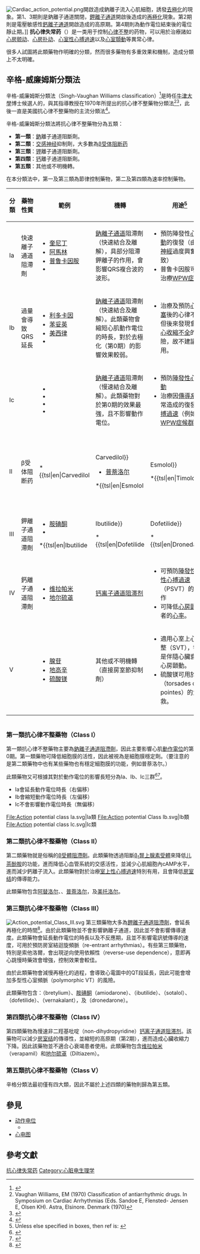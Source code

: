 {{noteTA
|T=zh-hant:抗心律不整藥; zh-hans:抗心律失常药;
|1=zh-hant:抗心律不整藥; zh-hans:抗心律失常药;
|G1=Medicine
}}

[[File:Cardiac_action_potential.png|thumb]]開啟造成鈉離子流入心肌細胞，誘發[[去極化|去極化]]的現象。第1、3期則是鈉離子通道關閉，[[鉀離子通道|鉀離子通道]]開啟後造成的[[再極化|再極化]]現象。第2期則是電壓敏感性[[鈣離子通道|鈣離子通道]]開啟造成的高原期。第4期則為動作電位結束後的電位靜止期。]]
'''抗心律失常药'''（{{lang-en|Antiarrhythmic agents}}）是一类用于控制[[心律不整|心律不整]]的药物，可以用於治療諸如[[心房颤动|心房颤动]]、[[心房扑动|心房扑动]]、[[心室性心搏過速|心室性心搏過速]]以及[[心室顫動|心室顫動]]等異常心律。

很多人試圖將此類藥物作明確的分類，然而很多藥物有多重效果和機制，造成分類上不太明確。

==辛格-威廉姆斯分類法==
辛格-威廉姆斯分類法（Singh-Vaughan Williams classification）<ref>{{cite book |last1=Rang |first1=Humphrey P. |last2=Ritter |first2=James M. |last3=Flower |first3=Rod J. |last4=Henderson |first4=Graeme |title=Rang and Dale's pharmacology |url=https://archive.org/details/rangdalespharmac0000rang |date=2012 |publisher=Elsevier |isbn=9780702034718 |page=[https://archive.org/details/rangdalespharmac0000rang/page/255 255] |edition=7th}}</ref>是時任[[牛津大學|牛津大學]]博士候選人的{{link-en|布拉馬·N·辛格|Bramah N. Singh}}，與其指導教授{{tsl|en|Miles Vaughan Williams|邁爾斯·沃恩·威廉姆斯}}在1970年所提出的抗心律不整藥物分類法<ref name="VW70">Vaughan Williams, EM (1970) Classification of antiarrhythmic drugs. In Symposium on Cardiac Arrhythmias (Eds. Sandoe E, Flensted- Jensen E, Olsen KH). Astra, Elsinore. Denmark (1970)</ref><ref>{{cite journal | vauthors = Kloner RA | year = 2009 | title = A Salute to Our Founding Editor-in-Chief Bramah N. Singh, MD, DPhil, DSc, FRCP | url = | journal = Journal of cardiovascular pharmacology and therapeutics | volume = 14 | issue = 3| pages = 154–156 | doi=10.1177/1074248409343182}}</ref>，此後一直是美國抗心律不整藥物的主流分類法<ref>{{cite journal|title=A Salute to Our Founding Editor-in-Chief Bramah N. Singh, MD, DPhil, DSc, FRCP|journal=Journal of Cardiovascular Pharmacology and Therapeutics|issue=3|doi=10.1177/1074248409343182|year=2009|volume=14|pages=154–56|pmid=19721129|vauthors=Kloner RA|s2cid=44733401}}</ref>。

辛格-威廉姆斯分類法將抗心律不整藥物分為五類：
* '''第一類'''：[[鈉|鈉]]離子通道阻斷劑。
* '''第二類'''：[[交感神经|交感神经]]抑制劑，大多數為[[β受体阻断药|β受体阻断药]]
* '''第三類'''：[[钾|钾]]離子通道阻斷劑。
* '''第四類'''：[[钙|钙]]離子通道阻斷劑。
* '''第五類'''：其他或不明機轉。
在本分類法中，第一及第三類為節律控制藥物，第二及第四類為速率控制藥物。
{| class="wikitable"
|-
!分類
!藥物性質
!範例
!機轉
!用途<ref name="Rangunless">Unless else specified in boxes, then ref is: {{cite book |author=Rang, H. P. |title=Pharmacology |url=https://archive.org/details/isbn_9788181479174 |publisher=Churchill Livingstone |location=Edinburgh |year=2003 |pages= |isbn=0-443-07145-4 |oclc= |doi=}}{{page needed|date=January 2016}}</ref>
!注意事項
|-
!Ia
|快速離子通道阻滯劑
|
*[[奎尼丁|奎尼丁]]
*[[阿马林|阿馬林]]
*[[普鲁卡因胺|普鲁卡因胺]]
*{{tsl|en|Disopyramide|Disopyramide}}
| [[鈉離子通道|鈉離子通道]]阻滯劑（快速結合及離解），具部分阻滯鉀離子的作用，會影響QRS複合波的波形。
|
*預防陣發性[[心房顫動|心房顫動]]的復發（由[[迷走神經|迷走神經]]過度興奮所致）
*普鲁卡因胺可用於治療[[WPW症候群|WPW症候群]]
|
* 延長QT間期
* [[心律不整|心律不整]]
|-
!Ib
|過量會導致QRS延長
|
*[[利多卡因|利多卡因]]
*[[苯妥英|苯妥英]]
*[[美西律|美西律]]
*{{tsl|en|Tocainide|Tocainide}}
| [[鈉離子通道|鈉離子通道]]阻滯劑（快速結合及離解）。此類藥物會縮短心肌動作電位的時長，對於去極化（第0期）的影響效果較弱。
|
*治療及預防[[心肌梗塞|心肌梗塞]]後的心律不整，但後來發現會提升[[心收縮不全|心收縮不全]]的風險，故不建議使用。
|
* {{tsl|en|Ventricular tachycardia|心室頻脈}}
* 可能提升[[心收縮不全|心收縮不全]]的風險
|-
!Ic
|
|
*{{tsl|en|Encainide|Encainide}}
*{{tsl|en|Flecainide|Flecainide}}
*{{tsl|en|Propafenone|Propafenone}}
*{{tsl|en|Moricizine|Moricizine}}
|[[鈉離子通道|鈉離子通道]]阻滯劑（慢速結合及離解）。此類藥物對於第0期的效果最強，且不影響動作電位。
|
*預防[[心房顫動|陣發性心房顫動]]
*治療因[[心臟電傳導系統|傳導系統]]異常造成的復發性[[心跳过速|心搏過速]]（例如[[WPW症候群|WPW症候群]]）
|
* 心肌梗塞後勿立即使用
|-
!II
|β受体阻断药
|
*{{tsl|en|Carvedilol||Carvedilol}}
*[[普萘洛尔|普萘洛尔]]
*{{tsl|en|Esmolol||Esmolol}}
*{{tsl|en|Timolol||Timolol}}
*[[美托洛尔|美托洛尔]]
*[[阿替洛尔|阿替洛尔]]
*[[毕索洛尔|毕索洛尔]]
*{{tsl|en|Nebivolol||Nebivolol}}
|
* [[β受体阻断药|β受体阻断药]]
* [[普萘洛尔|普萘洛尔]]有部分[[鈉離子通道|鈉離子通道]]阻滯劑效果
|
*降低[[心肌梗死|心肌梗塞]]致死率
*預防復發性[[心跳过速|心搏過速]]
|
|-
!III
|鉀離子通道阻滯劑
|
*[[胺碘酮|胺碘酮]]
*{{tsl|en|Sotalol|索他洛爾|}}
*{{tsl|en|Ibutilide||Ibutilide}}
*{{tsl|en|Dofetilide||Dofetilide}}
*{{tsl|en|Dronedarone||Dronedarone}}
*{{tsl|en|E-4031||E-4031}}
|
* [[鉀離子通道阻滯劑|鉀離子通道阻滯劑]]
* {{tsl|en|Sotalol|索他洛爾|}}亦有[[beta_blocker|β受体阻断]]功能<ref name="pmid11350865">{{cite journal |vauthors=Kulmatycki KM, Abouchehade K, Sattari S, Jamali F |title=Drug-disease interactions: reduced beta-adrenergic and potassium channel antagonist activities of sotalol in the presence of acute and chronic inflammatory conditions in the rat |url=https://archive.org/details/sim_british-journal-of-pharmacology_2001-05_133_2/page/286 |journal=Br. J. Pharmacol. |volume=133 |issue=2 |pages=286–94 |date=May 2001 |pmid=11350865 |pmc=1572777 |doi=10.1038/sj.bjp.0704067 }}</ref>
* [[胺碘酮|胺碘酮]]主要為第三類抗心律不整藥物功能，但也有第一、第二、第四類藥物的活性<ref>{{cite book|last1=Waller|first1=Derek G.|last2=Sampson|first2=Tony|title=Medical Pharmacology and Therapeutics E-Book|date=2013|publisher=Elsevier Health Sciences|isbn=9780702055034|page=144|url=https://books.google.com/books?id=UYZRAAAAQBAJ&pg=PA144|language=en|access-date=2021-05-21|archive-date=2021-06-08|archive-url=https://web.archive.org/web/20210608012626/https://books.google.com/books?id=UYZRAAAAQBAJ&pg=PA144|dead-url=no}}</ref>。
|
*可用於治療[[WPW症候群|WPW症候群]]
*{{tsl|en|Sotalol|索他洛爾|}}可用於治療[[心室性心搏過速|心室性心搏過速]]（VT）以及[[心房顫動|心房顫動]]（Af）。
*{{tsl|en|Ibutilide||Ibutilide}}可用於治療[[心房顫動|心房顫動]]及[[心房撲動|心房撲動]]<ref name=":0">{{Cite journal|title=2020 ESC Guidelines for the diagnosis and management of atrial fibrillation developed in collaboration with the European Association for Cardio-Thoracic Surgery (EACTS)|url=https://academic.oup.com/eurheartj/article/42/5/373/5899003|last=Hindricks|first=Gerhard|last2=Potpara|first2=Tatjana|date=2021-02-01|journal=European Heart Journal|issue=5|doi=10.1093/eurheartj/ehaa612|volume=42|pages=373–498|language=en|issn=0195-668X|last3=Dagres|first3=Nikolaos|last4=Arbelo|first4=Elena|last5=Bax|first5=Jeroen J|last6=Blomström-Lundqvist|first6=Carina|last7=Boriani|first7=Giuseppe|last8=Castella|first8=Manuel|last9=Dan|first9=Gheorghe-Andrei|access-date=2021-05-21|archive-date=2021-10-03|archive-url=https://web.archive.org/web/20211003044514/https://academic.oup.com/eurheartj/article/42/5/373/5899003|dead-url=no}}</ref>。
*[[胺碘酮|胺碘酮]]可用於治療血循系統穩定的[[心室性心搏過速|心室性心搏過速]]<ref>{{Cite web|title = protocol for management of haemodynamically stable ventricular tachycardia - General Practice Notebook|url = http://www.gpnotebook.co.uk/simplepage.cfm?ID=-1590362085&linkID=35229&cook=yes|website = www.gpnotebook.co.uk|access-date = 2016-02-09|archive-date = 2019-06-12|archive-url = https://web.archive.org/web/20190612231500/http://www.gpnotebook.co.uk/simplepage.cfm?ID=-1590362085&linkID=35229&cook=yes|dead-url = no}}</ref>以及陣發性[[心房顫動|心房顫動]]<ref name=":0" />。
|
|-
!IV
|鈣離子通道阻滯劑
|
*[[维拉帕米|维拉帕米]]
*[[地尔硫䓬|地尔硫䓬]]
|[[钙离子通道阻滞剂|钙离子通道阻滞剂]]
|
*可預防[[陣發性室上性心搏過速|陣發性室上性心搏過速]]（PSVT）的再發作
*可降低[[心房顫動|心房顫動]]患者的[[心率|心率]]。
|
|-
!V
|
|
*[[腺苷|腺苷]]
*[[地高辛|地高辛]]
*[[硫酸镁|硫酸镁]]
|其他或不明機轉（直接房室節抑制劑）
|
* 適用心室上心律不整（SVT），特別是伴隨心臟衰竭的心房顫動。
* 硫酸镁可用於{{tsl|en|Torsades de Pointes|尖端扭轉型心室頻脈}}（torsades de pointes）的急救。
|
* 心室性心律不整時禁止使用。
|-<!-- THIS IS TRUE-->
|}

{| class="wikitable"
|- <!-- THIS IS TRUE
 -->
|}

=== 第一類抗心律不整藥物（Class I） ===
第一類抗心律不整藥物主要為[[鈉離子通道阻滯劑|鈉離子通道阻滯劑]]，因此主要影響心肌[[动作电位|動作電位]]的第0期。第一類藥物可降低細胞膜的活性，因此被視為是細胞膜穩定劑。（要注意的是第二類藥物中也有某些藥物也有穩定細胞膜的功能，例如普萘洛尔。）

此類藥物又可根據其對於動作電位的影響長短分為Ia、Ib、Ic三群<ref name="pmid6723689">{{Cite journal|title=Class 1 antiarrhythmic drugs-Characteristic electrocardiographs differences when assessed by atrial and ventricular pacing|url=https://academic.oup.com/eurheartj/article/438770/Class|last=Milne|first=J. R.|last2=Hellestrand|first2=K.J.|date=1984-02|journal=European Heart Journal|issue=2|doi=10.1093/oxfordjournals.eurheartj.a061633|volume=5|pages=99–107|language=en|issn=1522-9645|last3=Bexton|first3=R.S.|last4=Burnett|first4=P.J.|last5=Debbas|first5=N.M.G.|last6=John Camm|first6=A.}}</ref><ref name="isbn0-07-139930-5">{{Cite book|chapter=|url=https://www.worldcat.org/oclc/52545510|publisher=Appleton & Lange|date=2003|location=East Norwalk, Conn.|isbn=0-07-139930-5|oclc=52545510|first=Bertram G.|last=Katzung|title=Pharmacology}}</ref>。
* Ia會延長動作電位時長（右偏移）
* Ib會縮短動作電位時長（左偏移）
* Ic不會影響動作電位時長（無偏移）

<gallery>
File:Action potential class Ia.svg|Ia類
File:Action potential Class Ib.svg|Ib類
File:Action potential class Ic.svg|Ic類
</gallery>

=== 第二類抗心律不整藥物（Class II） ===
第二類藥物就是俗稱的[[Β受体阻滞剂|β受體阻滯劑]]。此類藥物透過阻斷[[肾上腺素受体|β<sub>1</sub>腎上腺素受體]]來降低[[儿茶酚胺|儿茶酚胺]]的功能，進而降低心血管系統的交感活性，並減少心肌細胞內cAMP水平，進而減少鈣離子流入。此類藥物對於治療[[室上性心搏過速|室上性心搏過速]]特別有用，且會降低[[房室结|房室结]]的傳導能力。

此類藥物包含[[阿替洛尔|阿替洛尔]]、{{tsl|en|esmolol|艾司洛爾}}、[[普萘洛尔|普萘洛尔]]，及[[美托洛尔|美托洛尔]]。

=== 第三類抗心律不整藥物（Class III） ===
[[Image:Action_potential_Class_III.svg|thumb]]
第三類藥物大多為[[鉀離子通道阻滯劑|鉀離子通道阻滯劑]]，會延長再極化的時間<ref>{{cite journal | last1 = Lenz | first1 = TL | last2 = Hilleman | first2 = DE | year = 2000 | title = Dofetilide, a New Class III Antiarrhythmic Agent | url = https://archive.org/details/sim_pharmacotherapy_2000-07_20_7/page/776 | pmid = 10907968 | journal = Pharmacotherapy | volume = 20 | issue = 7| pages = 776–86 | doi=10.1592/phco.20.9.776.35208}}</ref>。由於此類藥物並不會影響鈉離子通道，因此並不會影響傳導速度。此類藥物會延長動作電位的時長以及不反應期，且並不影響電訊號傳導的速度，可用於預防房室結迴旋頻脈（re-entrant arrhythmias）。有些第三類藥物，特別是索他洛爾，會出現逆向使用依賴性（reverse-use dependence），意即再心跳慢時藥效會增強，控制效果會較佳。

由於此類藥物會減慢再極化的過程，會導致心電圖中的QT段延長，因此可能會增加多型性心室頻脈（polymorphic VT）的風險。

此類藥物包含：{{tsl|en|bretylium|溴芐胺|}}（bretylium）、[[胺碘酮|胺碘酮]]（amiodarone）、{{tsl|en|ibutilide|伊布利特|}}（ibutilide）、{{tsl|en|sotalol|索他洛爾|}}（sotalol）、{{tsl|en|dofetilide|多非利特|}}（dofetilide）、{{tsl|en|vernakalant|维纳卡兰|}}（vernakalant），及{{tsl|en|dronedarone|決奈達隆|}}（dronedarone）。

=== 第四類抗心律不整藥物（Class IV） ===
第四類藥物為慢速非二羥基吡啶（non-dihydropyridine）[[钙离子通道阻滞剂|钙离子通道阻滞剂]]。該藥物可以減少[[房室结|房室结]]的傳導性，並縮短{{tsl|en|cardiac action potential|心肌動作電位}}的高原期（第2期），進而造成心臟收縮力下降。因此該藥物並不適合心衰竭患者使用。此類藥物包含[[维拉帕米|维拉帕米]]（verapamil）和[[地尔硫䓬|地尔硫䓬]]（Diltiazem）。

=== 第五類抗心律不整藥物（Class V） ===
辛格分類法最初僅有四大類，因此不屬於上述四類的藥物則歸為第五類。

== 參見 ==
* [[动作电位|动作电位]]
** {{tsl|en|Cardiac action potential|心臟動作電位}}
* [[心电图|心电图]]

== 參考文獻 ==
{{Reflist|2}}

{{主要藥物分類}}
{{Antiarrhythmic agents}}

{{Authority control}}

[[Category:抗心律失常药|]]
[[Category:心脏电生理学|Category:心脏电生理学]]